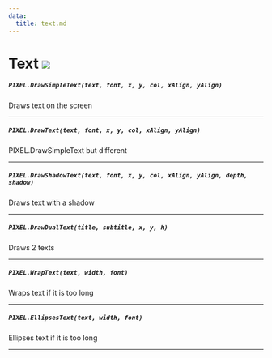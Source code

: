 ```yaml
---
data:
  title: text.md
---
```


# Text ![](http://localhost:3000/client.png)

##### `PIXEL.DrawSimpleText(text, font, x, y, col, xAlign, yAlign)`
  Draws text on the screen

---
##### `PIXEL.DrawText(text, font, x, y, col, xAlign, yAlign)`
  PIXEL.DrawSimpleText but different

---
##### `PIXEL.DrawShadowText(text, font, x, y, col, xAlign, yAlign, depth, shadow)`
  Draws text with a shadow

---
##### `PIXEL.DrawDualText(title, subtitle, x, y, h)`
  Draws 2 texts

---
##### `PIXEL.WrapText(text, width, font)`
  Wraps text if it is too long

---

##### `PIXEL.EllipsesText(text, width, font)`
  Ellipses text if it is too long

---